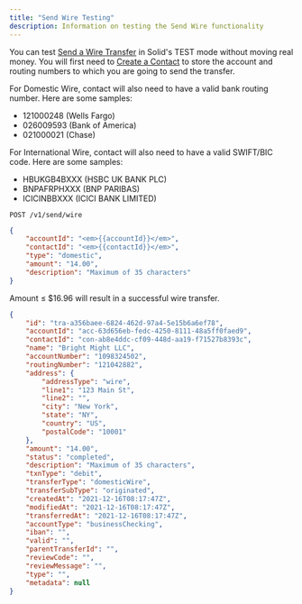 ```yaml
---
title: "Send Wire Testing"
description: Information on testing the Send Wire functionality
---
```

You can test [Send a Wire Transfer](https://www.solidfi.com/docs/send-a-wire-transfer) in Solid's TEST mode without moving real money. You will first need to [Create a Contact](https://www.solidfi.com/docs/create-a-contact) to store the account and routing numbers to which you are going to send the transfer.

For Domestic Wire, contact will also need to have a valid bank routing number. Here are some samples:  
- 121000248 (Wells Fargo)  
- 026009593 (Bank of America)  
- 021000021 (Chase)

For International Wire, contact will also need to have a valid SWIFT/BIC code. Here are some samples:  
- HBUKGB4BXXX (HSBC UK BANK PLC)  
- BNPAFRPHXXX (BNP PARIBAS)  
- ICICINBBXXX (ICICI BANK LIMITED)


```url ENDPOINT
POST /v1/send/wire
```


```json REQUEST
{
    "accountId": "<em>{{accountId}}</em>",
    "contactId": "<em>{{contactId}}</em>",
    "type": "domestic",
    "amount": "14.00",
    "description": "Maximum of 35 characters"
}
```
Amount ≤ $16.96 will result in a successful wire transfer.


```json RESPONSE
{
    "id": "tra-a356baee-6824-462d-97a4-5e15b6a6ef78",
    "accountId": "acc-63d656eb-fedc-4250-8111-48a5ff0faed9",
    "contactId": "con-ab8e4ddc-cf09-448d-aa19-f71527b8393c",
    "name": "Bright Might LLC",
    "accountNumber": "1098324502",
    "routingNumber": "121042882",
    "address": {
        "addressType": "wire",
        "line1": "123 Main St",
        "line2": "",
        "city": "New York",
        "state": "NY",
        "country": "US",
        "postalCode": "10001"
    },
    "amount": "14.00",
    "status": "completed",
    "description": "Maximum of 35 characters",
    "txnType": "debit",
    "transferType": "domesticWire",
    "transferSubType": "originated",
    "createdAt": "2021-12-16T08:17:47Z",
    "modifiedAt": "2021-12-16T08:17:47Z",
    "transferredAt": "2021-12-16T08:17:47Z",
    "accountType": "businessChecking",
    "iban": "",
    "valid": "",
    "parentTransferId": "",
    "reviewCode": "",
    "reviewMessage": "",
    "type": "",
    "metadata": null
}
```
